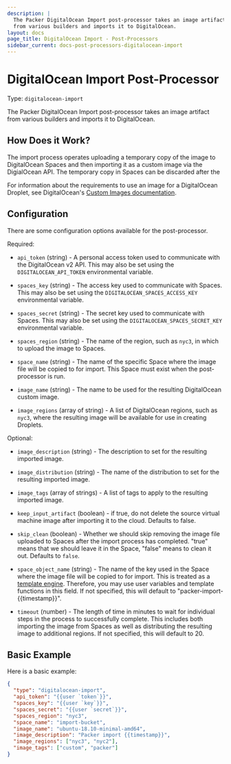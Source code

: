 ```yaml
---
description: |
  The Packer DigitalOcean Import post-processor takes an image artifact
  from various builders and imports it to DigitalOcean.
layout: docs
page_title: DigitalOcean Import - Post-Processors
sidebar_current: docs-post-processors-digitalocean-import
---
```


# DigitalOcean Import Post-Processor

Type: `digitalocean-import`

The Packer DigitalOcean Import post-processor takes an image artifact from
various builders and imports it to DigitalOcean.

## How Does it Work?

The import process operates uploading a temporary copy of the image to
DigitalOcean Spaces and then importing it as a custom image via the
DigialOcean API. The temporary copy in Spaces can be discarded after the

For information about the requirements to use an image for a DigitalOcean
Droplet, see DigitalOcean's [Custom Images documentation](https://www.digitalocean.com/docs/images/custom-images/overview/).

## Configuration

There are some configuration options available for the post-processor.

Required:

- `api_token` (string) - A personal access token used to communicate with
  the DigitalOcean v2 API. This may also be set using the
  `DIGITALOCEAN_API_TOKEN` environmental variable.

- `spaces_key` (string) - The access key used to communicate with Spaces.
  This may also be set using the `DIGITALOCEAN_SPACES_ACCESS_KEY`
  environmental variable.

- `spaces_secret` (string) - The secret key used to communicate with Spaces.
  This may also be set using the `DIGITALOCEAN_SPACES_SECRET_KEY`
  environmental variable.

- `spaces_region` (string) - The name of the region, such as `nyc3`, in which
  to upload the image to Spaces.

- `space_name` (string) - The name of the specific Space where the image file
  will be copied to for import. This Space must exist when the
  post-processor is run.

- `image_name` (string) - The name to be used for the resulting DigitalOcean
  custom image.

- `image_regions` (array of string) - A list of DigitalOcean regions, such
  as `nyc3`, where the resulting image will be available for use in creating
  Droplets.

Optional:

- `image_description` (string) - The description to set for the resulting
  imported image.

- `image_distribution` (string) - The name of the distribution to set for
  the resulting imported image.

- `image_tags` (array of strings) - A list of tags to apply to the resulting
  imported image.

- `keep_input_artifact` (boolean) - if true, do not delete the source virtual
  machine image after importing it to the cloud. Defaults to false.

- `skip_clean` (boolean) - Whether we should skip removing the image file
  uploaded to Spaces after the import process has completed. "true" means
  that we should leave it in the Space, "false" means to clean it out.
  Defaults to `false`.

- `space_object_name` (string) - The name of the key used in the Space where
  the image file will be copied to for import. This is treated as a
  [template engine](/docs/templates/engine.html). Therefore, you
  may use user variables and template functions in this field.
  If not specified, this will default to "packer-import-{{timestamp}}".

- `timeout` (number) - The length of time in minutes to wait for individual
  steps in the process to successfully complete. This includes both importing
  the image from Spaces as well as distributing the resulting image to
  additional regions. If not specified, this will default to 20.

## Basic Example

Here is a basic example:

```json
{
  "type": "digitalocean-import",
  "api_token": "{{user `token`}}",
  "spaces_key": "{{user `key`}}",
  "spaces_secret": "{{user `secret`}}",
  "spaces_region": "nyc3",
  "space_name": "import-bucket",
  "image_name": "ubuntu-18.10-minimal-amd64",
  "image_description": "Packer import {{timestamp}}",
  "image_regions": ["nyc3", "nyc2"],
  "image_tags": ["custom", "packer"]
}
```
